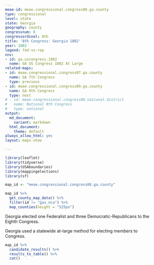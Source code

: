 ```yaml
---
meae-id: meae.congressional.congress08.ga.county
type: congressional
level: state
state: Georgia
geography: county
congressnum: 8
congressordinal: 8th
title: '8th Congress: Georgia 1802'
year: 1802
legend: fed-vs-rep
nnv:
- id: ga.uscongress.1802
  name: GA US Congress 1802 At Large
related-maps:
- id: meae.congressional.congress07.ga.county
  name: GA 7th Congress
  type: previous
- id: meae.congressional.congress09.ga.county
  name: GA 9th Congress
  type: next
# - id: meae.congressional.congress08.national.district
#   name: National 8th Congress
#   type: national
output:
  md_document:
    variant: markdown
  html_document:
    theme: default
always_allow_html: yes
layout: maps-show

---
```


```r
library(leaflet)
library(tidyverse)
library(USAboundaries)
library(mappingelections)
library(sf)

map_id <- "meae.congressional.congress08.ga.county"
```

<div class="map">

```r
map_id %>%
  get_county_map_data() %>%
  filter(id != "gas_nca") %>% 
  map_counties(height = "525px")
```

</div>

Georgia elected one Federalist and three Democratic-Republicans to the Eighth Congress.

Georgia used a statewide at-large method for electing members to Congress.

<div class="results-table">

```r
map_id %>%
  candidate_results() %>%
  results_to_table() %>%
  cat()
```

</div>
